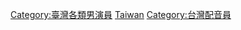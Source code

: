 {{Catnav|頁面分類|人物|職業|動畫關係者|配音員}}
{{Catnav|頁面分類|人物|各國人物|各國演員|台湾演员}}
{{Catnav|頁面分類|人物|各職業人物|演员|配音員}}
{{Catnav|頁面分類|...|演员|各國演員|台湾演员}}
{{commonscat|Voice actors from Taiwan}}
[[Category:臺灣各類男演員|Category:臺灣各類男演員]]
[[Category:各國男配音演員|Taiwan]]
[[Category:台灣配音員|Category:台灣配音員]]